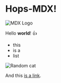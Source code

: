 # Hops-MDX!

![MDX Logo](./files/mdx-logo.svg)

Hello **world**! :+1:

- this
- is a
- list

![Random cat](http://placekitten.com/300/200)

And this [is a link](#hops-mdx).
